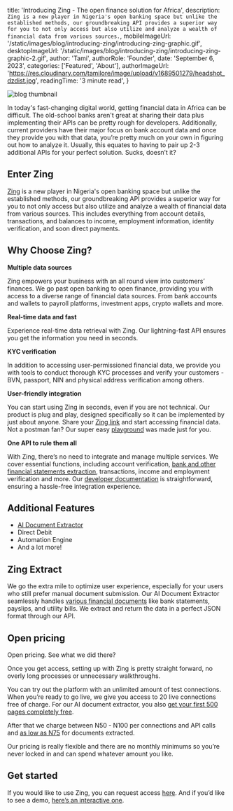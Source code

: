 
  title: 'Introducing Zing - The open finance solution for Africa',
  description: `Zing is a new player in Nigeria's open banking space but unlike the established methods, our groundbreaking API provides a superior way for you to not only access but also utilize and analyze a wealth of financial data from various sources.`,
  mobileImageUrl: '/static/images/blog/introducing-zing/introducing-zing-graphic.gif',
  desktopImageUrl: '/static/images/blog/introducing-zing/introducing-zing-graphic-2.gif',
  author: 'Tami',
  authorRole: 'Founder',
  date: 'September 6, 2023',
  categories: ['Featured', 'About'],
  authorImageUrl: 'https://res.cloudinary.com/tamilore/image/upload/v1689501279/headshot_dzdist.jpg',
  readingTime: '3 minute read',
}


<img
  src="/static/images/blog/introducing-zing/introducing-zing-graphic.gif"
  alt="blog thumbnail"
  className="w-full rounded-md"
/>

In today's fast-changing digital world, getting financial data in Africa can be difficult. The old-school banks aren't great at sharing their data plus implementing their APIs can be pretty rough for developers. Additionally, current providers have their major focus on bank account data and once they provide you with that data, you’re pretty much on your own in figuring out how to analyze it. Usually, this equates to having to pair up 2-3 additional APIs for your perfect solution. Sucks, doesn’t it?

## **Enter Zing**

[Zing](https://www.zingfi.co/) is a new player in Nigeria's open banking space but unlike the established methods, our groundbreaking API provides a superior way for you to not only access but also utilize and analyze a wealth of financial data from various sources. This includes everything from account details, transactions, and balances to income, employment information, identity verification, and soon direct payments.

## **Why Choose Zing?**

**Multiple data sources**

Zing empowers your business with an all round view into customers’ finances. We go past open banking to open finance, providing you with access to a diverse range of financial data sources. From bank accounts and wallets to payroll platforms, investment apps, crypto wallets and more.

**Real-time data and fast**

Experience real-time data retrieval with Zing. Our lightning-fast API ensures you get the information you need in seconds.

**KYC verification**

In addition to accessing user-permissioned financial data, we provide you with tools to conduct thorough KYC processes and verify your customers - BVN, passport, NIN and physical address verification among others.

**User-friendly integration**

You can start using Zing in seconds, even if you are not technical. Our product is plug and play, designed specifically so it can be implemented by just about anyone. Share your [Zing link](https://console.zingfi.co/link) and start accessing financial data. Not a postman fan? Our super easy [playground](https://console.zingfi.co/playground) was made just for you.

**One API to rule them all**

With Zing, there’s no need to integrate and manage multiple services. We cover essential functions, including account verification, [bank and other financial statements extraction](https://docs.zingfi.co/zing-extract/overview), transactions, income and employment verification and more. Our [developer documentation](https://docs.zingfi.co/getting-started/introduction) is straightforward, ensuring a hassle-free integration experience.

## **Additional Features**

- [AI Document Extractor](#zing-extract)
- Direct Debit
- Automation Engine
- And a lot more!

<div id="zing-extract">

## Zing Extract

</div>


We go the extra mile to optimize user experience, especially for your users who still prefer manual document submission. Our AI Document Extractor seamlessly handles [various financial documents](https://docs.zingfi.co/zing-extract/documents) like bank statements, payslips, and utility bills. We extract and return the data in a perfect JSON format through our API.

## Open pricing

Open pricing. See what we did there?

Once you get access, setting up with Zing is pretty straight forward, no overly long processes or unnecessary walkthroughs.

You can try out the platform with an unlimited amount of test connections. When you’re ready to go live, we give you access to 20 live connections free of charge. For our AI document extractor, you also [get your first 500 pages completely free](https://tally.so/r/mKpkWV).

After that we charge between N50 - N100 per connections and API calls and [as low as N75](https://docs.zingfi.co/zing-extract/pricing) for documents extracted.

Our pricing is really flexible and there are no monthly minimums so you’re never locked in and can spend whatever amount you like.

## **Get started**

If you would like to use Zing, you can request access [here](https://tally.so/r/mKpkWV). And if you’d like to see a demo, [here’s an interactive one](https://app.arcade.software/share/SoVI9wXSbuKPg74etJsp).